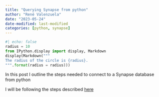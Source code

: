 ```yaml
---
title: "Querying Synapse from python"
author: "René Valenzuela"
date: "2023-05-24"
date-modified: last-modified
categories: [python, synapse]
---
```


```python
#| echo: false
radius = 10
from IPython.display import display, Markdown
display(Markdown("""
The radius of the circle is {radius}.
""".format(radius = radius)))
```

In this post I outline the steps needed to connect to a Synapse database from python

I will be following the steps described [here](https://learn.microsoft.com/en-us/azure/azure-sql/database/connect-query-python?view=azuresql)

